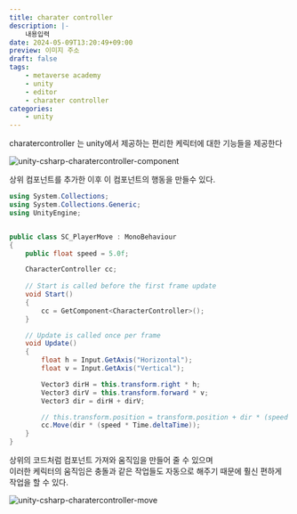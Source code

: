 ```yaml
---
title: charater controller
description: |-
    내용입력
date: 2024-05-09T13:20:49+09:00
preview: 이미지 주소
draft: false
tags:
    - metaverse academy
    - unity
    - editor
    - charater controller
categories:
    - unity
---
```


charatercontroller 는 unity에서 제공하는 편리한 케릭터에 대한 기능들을 제공한다

![unity-csharp-charatercontroller-component](./assets/unity-csharp-charatercontroller-component.png)

상위 컴포넌트를 추가한 이후 이 컴포넌트의 행동을 만들수 있다.

```c#
using System.Collections;
using System.Collections.Generic;
using UnityEngine;


public class SC_PlayerMove : MonoBehaviour
{
    public float speed = 5.0f;

    CharacterController cc;
    
    // Start is called before the first frame update
    void Start()
    {
        cc = GetComponent<CharacterController>();
    }

    // Update is called once per frame
    void Update()
    {
        float h = Input.GetAxis("Horizontal");
        float v = Input.GetAxis("Vertical");

        Vector3 dirH = this.transform.right * h;
        Vector3 dirV = this.transform.forward * v;
        Vector3 dir = dirH + dirV;

        // this.transform.position = transform.position + dir * (speed * Time.deltaTime);
        cc.Move(dir * (speed * Time.deltaTime));
    }
}
```

상위의 코드처럼 컴포넌트 가져와 움직임을 만들어 줄 수 있으며\
이러한 케릭터의 움직임은 충돌과 같은 작업들도 자동으로 해주기 때문에 훨신 편하게 작업을 할 수 있다.

![unity-csharp-charatercontroller-move](./assets/unity-csharp-charatercontroller-move.gif)